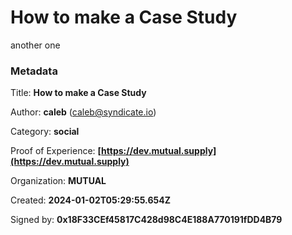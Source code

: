 # How to make a Case Study

another one


### Metadata

Title: **How to make a Case Study**

Author: **caleb** (caleb@syndicate.io)

Category: **social**

Proof of Experience: **[https://dev.mutual.supply](https://dev.mutual.supply)**

Organization: **MUTUAL**

Created: **2024-01-02T05:29:55.654Z**

Signed by: **0x18F33CEf45817C428d98C4E188A770191fDD4B79**

